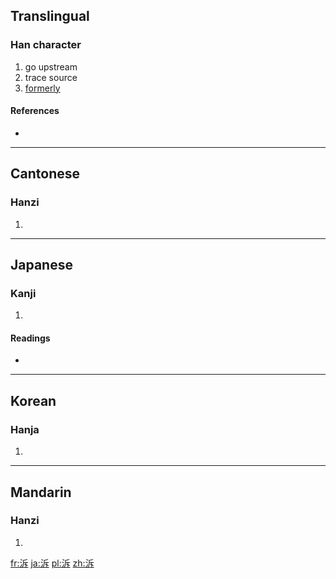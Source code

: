 {{also|溯}}
==Translingual==

===Han character===
{{Han char|rn=85|rad=水|as=05|sn=8|four=3214<sub>1</sub>|canj=水竹一卜 (EHMY)}}

# go upstream
# trace source
# [[formerly]]

====References====
* {{Han ref|kx=0617.010|dkj=17300|dj=1012.020|hdz=31588.080|uh=6CDD|ud=27869|bh=CD41|bd=52545}}

----

==Cantonese==

===Hanzi===
{{yue-hanzi|jyut=sou3|y=sou3}}

# {{defn|lang=yue|sort=水05}}

----

==Japanese==

===Kanji===
{{ja-kanji|grade=|rs=水05}}

# {{defn|lang=ja|sort=水05}}

====Readings====
* {{ja-readings|on=[[そ]] (so)|kun=[[さかのぼる]] (sakanoboru)}}

----

==Korean==

===Hanja===
{{ko-hanja|hangeul=소|eumhun=|rv=so|mr=so|y=so}}

# {{defn|lang=ko|sort=水05}}

----

==Mandarin==

===Hanzi===
{{cmn-hanzi|pin=[[sù]] ([[su4]]), [[zhǔ]] ([[zhu3]]), [[zhù]] ([[zhu4]])|wg=su<sup>4</sup>, chu<sup>3</sup>, chu<sup>4</sup>}}

# {{defn|lang=cmn|sort=水05}}

[[fr:泝]]
[[ja:泝]]
[[pl:泝]]
[[zh:泝]]